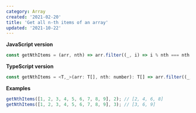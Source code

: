 ```yaml
---
category: Array
created: '2021-02-20'
title: 'Get all n-th items of an array'
updated: '2021-10-22'
---
```


**JavaScript version**

```js
const getNthItems = (arr, nth) => arr.filter((_, i) => i % nth === nth - 1);
```

**TypeScript version**

```js
const getNthItems = <T,_>(arr: T[], nth: number): T[] => arr.filter((_, i) => i % nth === nth - 1);
```

**Examples**

```js
getNthItems([1, 2, 3, 4, 5, 6, 7, 8, 9], 2); // [2, 4, 6, 8]
getNthItems([1, 2, 3, 4, 5, 6, 7, 8, 9], 3); // [3, 6, 9]
```
